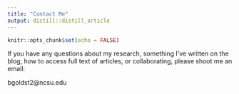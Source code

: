 ```yaml
---
title: "Contact Me"
output: distill::distill_article
---
```


```r
knitr::opts_chunk$set(echo = FALSE)
```

If you have any questions about my research, something I've written on the blog, how to access full text of articles, or collaborating, please shoot me an email:

bgoldst2@ncsu.edu

